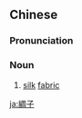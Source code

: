 {{also|绸子}}
==Chinese==
{{zh-forms|s=绸子}}

===Pronunciation===
{{zh-pron
|m=chóuzi
|c=cau4 zi2
|cat=n
}}

===Noun===
{{zh-noun}}

# [[silk]] [[fabric]] {{zh-mw|匹|塊}}

{{zh-cat|Advanced}}

[[ja:綢子]]